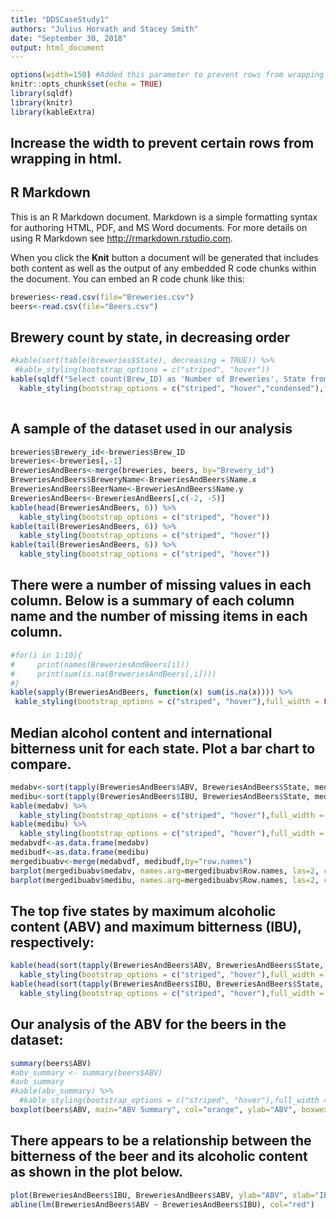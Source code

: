 ```yaml
---
title: "DDSCaseStudy1"
authors: "Julius Horvath and Stacey Smith"
date: "September 30, 2018"
output: html_document
---
```


```r
options(width=150) #Added this parameter to prevent rows from wrapping in html
knitr::opts_chunk$set(echo = TRUE)
library(sqldf)
library(knitr)
library(kableExtra)
```

## Increase the width to prevent certain rows from wrapping in html.
<style>
    body .main-container {
        max-width: 1200px;
    }
</style>

## R Markdown

This is an R Markdown document. Markdown is a simple formatting syntax for authoring HTML, PDF, and MS Word documents. For more details on using R Markdown see <http://rmarkdown.rstudio.com>.

When you click the **Knit** button a document will be generated that includes both content as well as the output of any embedded R code chunks within the document. You can embed an R code chunk like this:

```r
breweries<-read.csv(file="Breweries.csv")
beers<-read.csv(file="Beers.csv")
```

## Brewery count by state, in decreasing order

```r
#kable(sort(table(breweries$State), decreasing = TRUE)) %>%
 #kable_styling(bootstrap_options = c("striped", "hover"))
kable(sqldf("Select count(Brew_ID) as 'Number of Breweries', State from breweries group by State order by count(Brew_ID) desc")) %>%
  kable_styling(bootstrap_options = c("striped", "hover","condensed"),full_width = FALSE)
 
```

## A sample of the dataset used in our analysis

```r
breweries$Brewery_id<-breweries$Brew_ID
breweries<-breweries[,-1]
BreweriesAndBeers<-merge(breweries, beers, by="Brewery_id")
BreweriesAndBeers$BreweryName<-BreweriesAndBeers$Name.x
BreweriesAndBeers$BeerName<-BreweriesAndBeers$Name.y
BreweriesAndBeers<-BreweriesAndBeers[,c(-2, -5)]
kable(head(BreweriesAndBeers, 6)) %>%
  kable_styling(bootstrap_options = c("striped", "hover"))
kable(tail(BreweriesAndBeers, 6)) %>%
  kable_styling(bootstrap_options = c("striped", "hover"))
kable(tail(BreweriesAndBeers, 6)) %>%
  kable_styling(bootstrap_options = c("striped", "hover"))
  ```

## There were a number of missing values in each column. Below is a summary of each column name and the number of missing items in each column.
```r
#for(i in 1:10){
#     print(names(BreweriesAndBeers[i]))
#     print(sum(is.na(BreweriesAndBeers[,i])))
#}
kable(sapply(BreweriesAndBeers, function(x) sum(is.na(x)))) %>%
 kable_styling(bootstrap_options = c("striped", "hover"),full_width = FALSE)       
```

## Median alcohol content and international bitterness unit for each state. Plot a bar chart to compare.

```r
medabv<-sort(tapply(BreweriesAndBeers$ABV, BreweriesAndBeers$State, median, na.rm=TRUE), decreasing=TRUE)
medibu<-sort(tapply(BreweriesAndBeers$IBU, BreweriesAndBeers$State, median, na.rm=TRUE), decreasing=TRUE)
kable(medabv) %>%
  kable_styling(bootstrap_options = c("striped", "hover"),full_width = FALSE)
kable(medibu) %>%
  kable_styling(bootstrap_options = c("striped", "hover"),full_width = FALSE)
medabvdf<-as.data.frame(medabv)
medibudf<-as.data.frame(medibu)
mergedibuabv<-merge(medabvdf, medibudf,by="row.names")
barplot(mergedibuabv$medabv, names.arg=mergedibuabv$Row.names, las=2, cex.names=0.5, border=NA, main="Median ABV by state", ylab="Alcohol by Volume", xlab="State Abbreviation",col = rainbow(52))
barplot(mergedibuabv$medibu, names.arg=mergedibuabv$Row.names, las=2, cex.names=0.5, border=NA, main="Median IBU by state", ylab="International Bitterness Units", xlab="State Abbreviation",col = rainbow(52))
```

##	The top five states by maximum alcoholic content (ABV) and maximum bitterness (IBU), respectively: 
```r
kable(head(sort(tapply(BreweriesAndBeers$ABV, BreweriesAndBeers$State, max, na.rm=TRUE), decreasing=TRUE), 5)) %>%
  kable_styling(bootstrap_options = c("striped", "hover"),full_width = FALSE)
kable(head(sort(tapply(BreweriesAndBeers$IBU, BreweriesAndBeers$State, max, na.rm=TRUE), decreasing=TRUE), 5)) %>%
  kable_styling(bootstrap_options = c("striped", "hover"),full_width = FALSE)
```

## Our analysis of the ABV for the beers in the dataset:
```r
summary(beers$ABV)
#abv_summary <- summary(beers$ABV)
#avb_summary
#kable(abv_summary) %>%
  #kable_styling(bootstrap_options = c("striped", "hover"),full_width = FALSE)
boxplot(beers$ABV, main="ABV Summary", col="orange", ylab="ABV", boxwex=.5)
```
## There appears to be a relationship between the bitterness of the beer and its alcoholic content as shown in the plot below.
```r
plot(BreweriesAndBeers$IBU, BreweriesAndBeers$ABV, ylab="ABV", xlab="IBU")
abline(lm(BreweriesAndBeers$ABV ~ BreweriesAndBeers$IBU), col="red")
```
